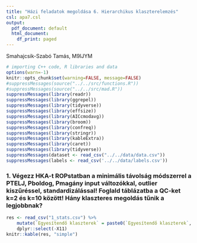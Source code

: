 ```yaml
---
title: "Házi feladatok megoldása 6. Hierarchikus klaszterelemzés"
csl: apa7.csl
output:
  pdf_document: default
  html_document:
    df_print: paged
---
```


Smahajcsik-Szabó Tamás, M9IJYM



```r
# importing C++ code, R libraries and data
options(warn=-1)
knitr::opts_chunk$set(warning=FALSE, message=FALSE)
#suppressMessages(source("../../src/functions.R"))
#suppressMessages(source("../../src/mad.R"))
suppressMessages(library(readr))
suppressMessages(library(ggrepel))
suppressMessages(library(tidyverse))
suppressMessages(library(effsize))
suppressMessages(library(AICcmodavg))
suppressMessages(library(broom))
suppressMessages(library(confreq))
suppressMessages(library(stringr))
suppressMessages(library(kableExtra))
suppressMessages(library(caret))
suppressMessages(library(tidyverse))
suppressMessages(dataset <- read_csv("../../data/data.csv"))
suppressMessages(labels <- read_csv('../../data/labels.csv'))
```

### 1. Végezz HKA-t ROPstatban a minimális távolság módszerrel a PTELJ, Pboldog, Pmagány input változókkal, outlier kiszűréssel, standardizálással! Foglald táblázatba a QC-ket k=2 és k=10 között! Hány klaszteres megoldás tűnik a legjobbnak?

```r
res <- read_csv("1_stats.csv") %>%
    mutate(`Egyesítendő klaszterek` = paste0(`Egyesítendő klaszterek`, " ", X11)) %>%
    dplyr::select(-X11)
knitr::kable(res, "simple")
```


